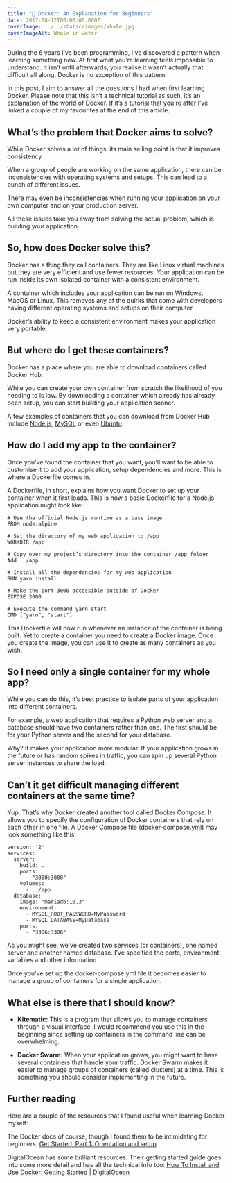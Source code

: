 ```yaml
---
title: "🐳 Docker: An Explanation for Beginners"
date: 2017-08-12T00:00:00.000Z
coverImage: ../../static/images/whale.jpg
coverImageAlt: Whale in water
---
```


During the 6 years I’ve been programming, I’ve discovered a pattern when learning something new. At first what you’re learning feels impossible to understand. It isn’t until afterwards, you realise it wasn’t actually that difficult all along. Docker is no exception of this pattern.

In this post, I aim to answer all the questions I had when first learning Docker. Please note that this isn’t a technical tutorial as such, it’s an explanation of the world of Docker. If it’s a tutorial that you’re after I’ve linked a couple of my favourites at the end of this article.

## What’s the problem that Docker aims to solve?

While Docker solves a lot of things, its main selling point is that it improves consistency.

When a group of people are working on the same application, there can be inconsistencies with operating systems and setups. This can lead to a bunch of different issues.

There may even be inconsistencies when running your application on your own computer and on your production server.

All these issues take you away from solving the actual problem, which is building your application.

## So, how does Docker solve this?

Docker has a thing they call containers. They are like Linux virtual machines but they are very efficient and use fewer resources. Your application can be run inside its own isolated container with a consistent environment.

A container which includes your application can be run on Windows, MacOS or Linux. This removes any of the quirks that come with developers having different operating systems and setups on their computer.

Docker’s ability to keep a consistent environment makes your application very portable.

## But where do I get these containers?

Docker has a place where you are able to download containers called Docker Hub.

While you can create your own container from scratch the likelihood of you needing to is low. By downloading a container which already has already been setup, you can start building your application sooner.

A few examples of containers that you can download from Docker Hub include [Node.js](https://hub.docker.com/_/node/), [MySQL](https://hub.docker.com/_/mysql/) or even [Ubuntu](https://hub.docker.com/_/ubuntu/).

## How do I add my app to the container?

Once you’ve found the container that you want, you’ll want to be able to customise it to add your application, setup dependencies and more. This is where a Dockerfile comes in.

A Dockerfile, in short, explains how you want Docker to set up your container when it first loads. This is how a basic Dockerfile for a Node.js application might look like:

```text
# Use the official Node.js runtime as a base image
FROM node:alpine

# Set the directory of my web application to /app
WORKDIR /app

# Copy over my project’s directory into the container /app folder
Add . /app

# Install all the dependencies for my web application
RUN yarn install

# Make the port 3000 accessible outside of Docker
EXPOSE 3000

# Execute the command yarn start
CMD ["yarn", "start"]
```

This Dockerfile will now run whenever an instance of the container is being built. Yet to create a container you need to create a Docker image. Once you create the image, you can use it to create as many containers as you wish.

## So I need only a single container for my whole app?

While you can do this, it’s best practice to isolate parts of your application into different containers.

For example, a web application that requires a Python web server and a database should have two containers rather than one. The first should be for your Python server and the second for your database.

Why? It makes your application more modular. If your application grows in the future or has random spikes in traffic, you can spin up several Python server instances to share the load.

## Can’t it get difficult managing different containers at the same time?

Yup. That’s why Docker created another tool called Docker Compose. It allows you to specify the configuration of Docker containers that rely on each other in one file. A Docker Compose file (docker-compose.yml) may look something like this:

```text
version: '2'
services:
  server:
    build: .
    ports:
      - "3000:3000"
    volumes:
      - .:/app
  database:
    image: "mariadb:10.3"
    environment:
      - MYSQL_ROOT_PASSWORD=MyPassword
      - MYSQL_DATABASE=MyDatabase
    ports:
      - "3306:3306"
```

As you might see, we’ve created two services (or containers), one named server and another named database. I’ve specified the ports, environment variables and other information.

Once you’ve set up the docker-compose.yml file it becomes easier to manage a group of containers for a single application.

## What else is there that I should know?

- **Kitematic:** This is a program that allows you to manage containers through a visual interface. I would recommend you use this in the beginning since setting up containers in the command line can be overwhelming.

- **Docker Swarm:** When your application grows, you might want to have several containers that handle your traffic. Docker Swarm makes it easier to manage groups of containers (called clusters) at a time. This is something you should consider implementing in the future.

## Further reading

Here are a couple of the resources that I found useful when learning Docker myself:

The Docker docs of course, though I found them to be intimidating for beginners. [Get Started, Part 1: Orientation and setup](https://docs.docker.com/get-started)

DigitalOcean has some brilliant resources. Their getting started guide goes into some more detail and has all the technical info too:
[How To Install and Use Docker: Getting Started | DigitalOcean](https://www.digitalocean.com/community/tutorials/how-to-install-and-use-docker-getting-started)

